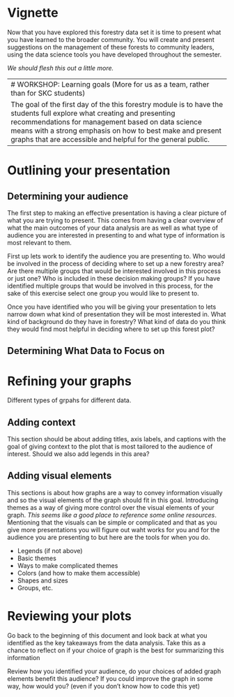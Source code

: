 # Vignette

Now that you have explored this forestry data set it is time to present what you have learned to the broader community. You will create and present suggestions on the management of these forests to community leaders, using the data science tools you have developed throughout the semester. 

*We should flesh this out a little more.*

--------------------------------------------------------------------------------
# WORKSHOP: Learning goals (More for us as a team, rather than for SKC students)

The goal of the first day of the this forestry module is to have the students full explore what creating and presenting recommendations for management based on data science means with a strong emphasis on how to best make and present graphs that are accessible and helpful for the general public. 

--------------------------------------------------------------------------------

# Outlining your presentation

## Determining your audience
  
  The first step to making an effective presentation is having a clear picture of what you are trying to present. This comes from having a clear overview of what the main outcomes of your data analysis are as well as what type of audience you are interested in presenting to and what type of information is most relevant to them.
  
  First up lets work to identify the audience you are presenting to. Who would be involved in the process of deciding where to set up a new forestry area? Are there multiple groups that would be interested involved in this process or just one? Who is included in these decision making groups? If you have identified multiple groups that would be involved in this process, for the sake of this exercise select one group you would like to present to. 
  
  Once you have identified who you will be giving your presentation to lets narrow down what kind of presentation they will be most interested in. What kind of background do they have in forestry? What kind of data do you think they would find most helpful in deciding where to set up this forest plot? 
  
## Determining What Data to Focus on

# Refining your graphs

Different types of grpahs for different data. 

## Adding context

This section should be about adding titles, axis labels, and captions with the goal of giving context to the plot that is most tailored to the audience of interest. 
Should we also add legends in this area? 

## Adding visual elements

This sections is about how graphs are a way to convey information visually and so the visual elements of the graph should fit in this goal. 
Introducing themes as a way of giving more control over the visual elements of your graph. *This seems like a good place to reference some online resources*. 
Mentioning that the visuals can be simple or complicated and that as you give more presentations you will figure out waht works for you and for the audience you are presenting to but here are the tools for when you do. 

* Legends (if not above)
* Basic themes
* Ways to make complicated themes
* Colors (and how to make them accessible)
* Shapes and sizes
* Groups, etc. 

# Reviewing your plots

Go back to the beginning of this document and look back at what you identified as the key takeaways from the data analysis. Take this as a chance to reflect on if your choice of graph is the best for summarizing this information

Review how you identified your audience, do your choices of added graph elements benefit this audience? If you could improve the graph in some way, how would you? (even if you don't know how to code this yet)
